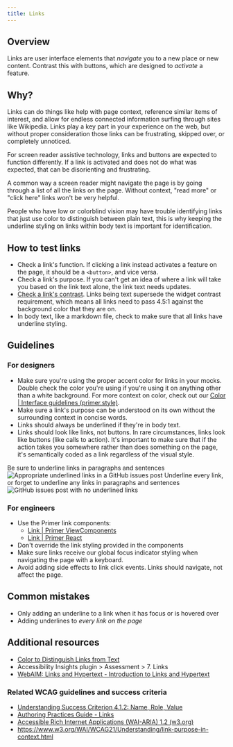 ```yaml
---
title: Links
---
```


## Overview
Links are user interface elements that *navigate* you to a new place or new content. Contrast this with buttons, which are designed to *activate* a feature.

## Why?
Links can do things like help with page context, reference similar items of interest, and allow for endless connected information surfing through sites like Wikipedia. Links play a key part in your experience on the web, but without proper consideration those links can be frustrating, skipped over, or completely unnoticed. 

For screen reader assistive technology, links and buttons are expected to function differently. If a link is activated and does not do what was expected, that can be disorienting and frustrating. 

A common way a screen reader might navigate the page is by going through a list of all the links on the page. Without context, "read more" or "click here" links won't be very helpful. 

People who have low or colorblind vision may have trouble identifying links that just use color to distinguish between plain text, this is why keeping the underline styling on links within body text is important for identification.

## How to test links
- Check a link's function. If clicking a link instead activates a feature on the page, it should be a `<button>`, and vice versa. 
- Check a link's purpose. If you can't get an idea of where a link will take you based on the link text alone, the link text needs updates. 
- [Check a link's contrast](https://webaim.org/resources/contrastchecker/). Links being text supersede the widget contrast requirement, which means all links need to pass 4.5:1 against the background color that they are on. 
- In body text, like a markdown file, check to make sure that all links have underline styling. 

## Guidelines

### For designers
- Make sure you're using the proper accent color for links in your mocks. Double check the color you're using if you're using it on anything other than a white background. For more context on color, check out our [Color | Interface guidelines (primer.style)](https://primer.style/design/foundations/color).
- Make sure a link's purpose can be understood on its own without the surrounding context in concise words. 
- Links should always be underlined if they're in body text. 
- Links should look like links, not buttons. In rare circumstances, links look like buttons (like calls to action). It's important to make sure that if the action takes you somewhere rather than does something on the page, it's semantically coded as a link regardless of the visual style.

<DoDontContainer stacked>
    <Do>
        <Caption>Be sure to underline links in paragraphs and sentences</Caption>
        <img src="https://user-images.githubusercontent.com/40274682/157987879-8762ad9c-c287-4360-b55f-9d85658e874b.png" alt="Appropriate underlined links in a GitHub issues post">
    </Do>
    <Dont>
        <Caption>Underline every link, or forget to underline any links in paragraphs and sentences</Caption>
        <img src="https://user-images.githubusercontent.com/40274682/157987884-d1ba14ca-9844-44af-b648-5236dc513a16.png" alt="GitHub issues post with no underlined links">
    </Dont>
</DoDontContainer>

### For engineers
- Use the Primer link components:
	- [Link | Primer ViewComponents](https://primer.style/view-components/components/link)
	- [Link | Primer React](https://primer.style/react/Link)
- Don't override the link styling provided in the components
- Make sure links receive our global focus indicator styling when navigating the page with a keyboard.
- Avoid adding side effects to link click events. Links should navigate, not affect the page.

## Common mistakes
- Only adding an underline to a link when it has focus or is hovered over
- Adding underlines to *every link on the page*

## Additional resources
- [Color to Distinguish Links from Text](https://dequeuniversity.com/class/visual-design/color/distinguish-links-from-text)
- Accessibility Insights plugin > Assessment > 7. Links
- [WebAIM: Links and Hypertext - Introduction to Links and Hypertext](https://webaim.org/techniques/hypertext/)

### Related WCAG guidelines and success criteria
- [Understanding Success Criterion 4.1.2: Name, Role, Value](https://www.w3.org/WAI/WCAG21/Understanding/name-role-value.html)
- [Authoring Practices Guide - Links](https://www.w3.org/TR/wai-aria-practices-1.2/#link)
- [Accessible Rich Internet Applications (WAI-ARIA) 1.2 (w3.org)](https://www.w3.org/TR/wai-aria-1.2/#link)
- https://www.w3.org/WAI/WCAG21/Understanding/link-purpose-in-context.html
